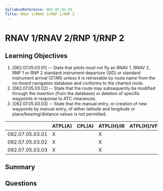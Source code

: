```yaml
---
SyllabusReference: 062.07.05.03
Title: RNAV 1/RNAV 2/RNP 1/RNP 2
---
```


# RNAV 1/RNAV 2/RNP 1/RNP 2

## Learning Objectives

1. [062.07.05.03.01] -- State that pilots must not fly an RNAV 1, RNAV 2, RNP 1
   or RNP 2 standard instrument departure (SID) or standard instrument arrival
   (STAR) unless it is retrievable by route name from the on-board navigation
   database and conforms to the charted route.
2. [062.07.05.03.02] -- State that the route may subsequently be modified
   through the insertion (from the database) or deletion of specific waypoints
   in response to ATC clearances.
3. [062.07.05.03.03] -- State that the manual entry, or creation of new
   waypoints by manual entry, of either latitude and longitude or
   place/bearing/distance values is not permitted.

|                 | ATPL(A) | CPL(A) | ATPL(H)/IR | ATPL(H)/VFR | CPL(H) | IR  | CBIR(A) |
| --------------- | ------- | ------ | ---------- | ----------- | ------ | --- | ------- |
| 062.07.05.03.01 | X       |        | X          |             |        | X   | X       |
| 062.07.05.03.02 | X       |        | X          |             |        | X   | X       |
| 062.07.05.03.03 | X       |        | X          |             |        | X   | X       |

## Summary

## Questions
